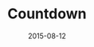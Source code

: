 ---
title: "Countdown"
date: 2015-08-12
class: "countdown-project"
static: true
link: "countdown/countdown.html"
featuredImage: images/project-grid/countdown.png
---